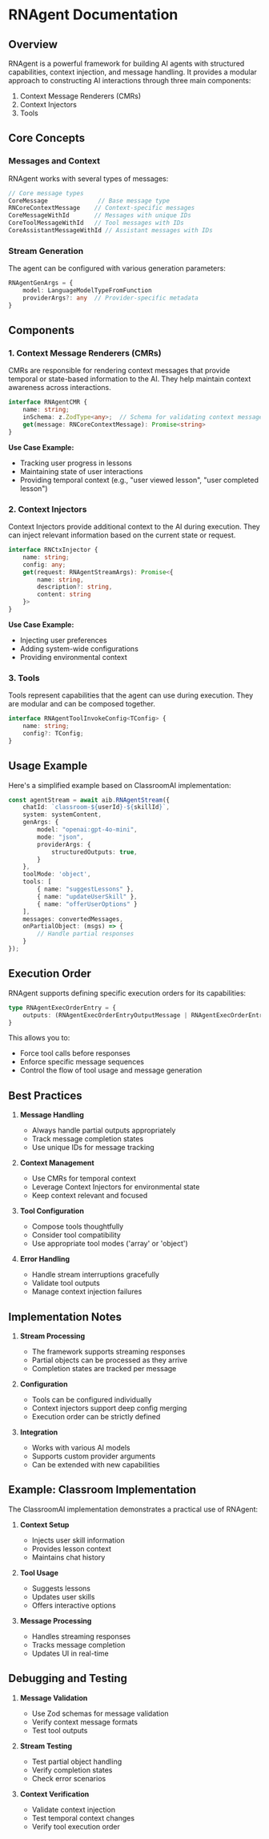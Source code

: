 # RNAgent Documentation

## Overview

RNAgent is a powerful framework for building AI agents with structured capabilities, context injection, and message handling. It provides a modular approach to constructing AI interactions through three main components:

1. Context Message Renderers (CMRs)
2. Context Injectors
3. Tools

## Core Concepts

### Messages and Context

RNAgent works with several types of messages:

```typescript
// Core message types
CoreMessage              // Base message type
RNCoreContextMessage    // Context-specific messages
CoreMessageWithId       // Messages with unique IDs
CoreToolMessageWithId   // Tool messages with IDs
CoreAssistantMessageWithId // Assistant messages with IDs
```

### Stream Generation

The agent can be configured with various generation parameters:

```typescript
RNAgentGenArgs = {
    model: LanguageModelTypeFromFunction
    providerArgs?: any  // Provider-specific metadata
}
```

## Components

### 1. Context Message Renderers (CMRs)

CMRs are responsible for rendering context messages that provide temporal or state-based information to the AI. They help maintain context awareness across interactions.

```typescript
interface RNAgentCMR {
    name: string;
    inSchema: z.ZodType<any>;  // Schema for validating context messages
    get(message: RNCoreContextMessage): Promise<string>
}
```

**Use Case Example:**
- Tracking user progress in lessons
- Maintaining state of user interactions
- Providing temporal context (e.g., "user viewed lesson", "user completed lesson")

### 2. Context Injectors

Context Injectors provide additional context to the AI during execution. They can inject relevant information based on the current state or request.

```typescript
interface RNCtxInjector {
    name: string;
    config: any;
    get(request: RNAgentStreamArgs): Promise<{
        name: string, 
        description?: string, 
        content: string
    }>
}
```

**Use Case Example:**
- Injecting user preferences
- Adding system-wide configurations
- Providing environmental context

### 3. Tools

Tools represent capabilities that the agent can use during execution. They are modular and can be composed together.

```typescript
interface RNAgentToolInvokeConfig<TConfig> {
    name: string;
    config?: TConfig;
}
```

## Usage Example

Here's a simplified example based on ClassroomAI implementation:

```typescript
const agentStream = await aib.RNAgentStream({
    chatId: `classroom-${userId}-${skillId}`,
    system: systemContent,
    genArgs: {
        model: "openai:gpt-4o-mini",
        mode: "json",
        providerArgs: {
            structuredOutputs: true,
        }
    },
    toolMode: 'object',
    tools: [
        { name: "suggestLessons" },
        { name: "updateUserSkill" },
        { name: "offerUserOptions" }
    ],
    messages: convertedMessages,
    onPartialObject: (msgs) => {
        // Handle partial responses
    }
});
```

## Execution Order

RNAgent supports defining specific execution orders for its capabilities:

```typescript
type RNAgentExecOrderEntry = {
    outputs: (RNAgentExecOrderEntryOutputMessage | RNAgentExecOrderEntryOutputToolCall)[]
}
```

This allows you to:
- Force tool calls before responses
- Enforce specific message sequences
- Control the flow of tool usage and message generation

## Best Practices

1. **Message Handling**
   - Always handle partial outputs appropriately
   - Track message completion states
   - Use unique IDs for message tracking

2. **Context Management**
   - Use CMRs for temporal context
   - Leverage Context Injectors for environmental state
   - Keep context relevant and focused

3. **Tool Configuration**
   - Compose tools thoughtfully
   - Consider tool compatibility
   - Use appropriate tool modes ('array' or 'object')

4. **Error Handling**
   - Handle stream interruptions gracefully
   - Validate tool outputs
   - Manage context injection failures

## Implementation Notes

1. **Stream Processing**
   - The framework supports streaming responses
   - Partial objects can be processed as they arrive
   - Completion states are tracked per message

2. **Configuration**
   - Tools can be configured individually
   - Context injectors support deep config merging
   - Execution order can be strictly defined

3. **Integration**
   - Works with various AI models
   - Supports custom provider arguments
   - Can be extended with new capabilities

## Example: Classroom Implementation

The ClassroomAI implementation demonstrates a practical use of RNAgent:

1. **Context Setup**
   - Injects user skill information
   - Provides lesson context
   - Maintains chat history

2. **Tool Usage**
   - Suggests lessons
   - Updates user skills
   - Offers interactive options

3. **Message Processing**
   - Handles streaming responses
   - Tracks message completion
   - Updates UI in real-time

## Debugging and Testing

1. **Message Validation**
   - Use Zod schemas for message validation
   - Verify context message formats
   - Test tool outputs

2. **Stream Testing**
   - Test partial object handling
   - Verify completion states
   - Check error scenarios

3. **Context Verification**
   - Validate context injection
   - Test temporal context changes
   - Verify tool execution order 